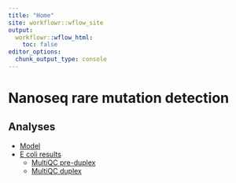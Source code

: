 ```yaml
---
title: "Home"
site: workflowr::wflow_site
output:
  workflowr::wflow_html:
    toc: false
editor_options:
  chunk_output_type: console
---
```


Nanoseq rare mutation detection
=============================================================================================

Analyses
--------

* [Model](model.html)
* [E coli results](ecoli.html)
    * [MultiQC pre-duplex](multiqc/multiqc_report.html)
    * [MultiQC duplex](multiqc/multiqc_report_consensus.html)
